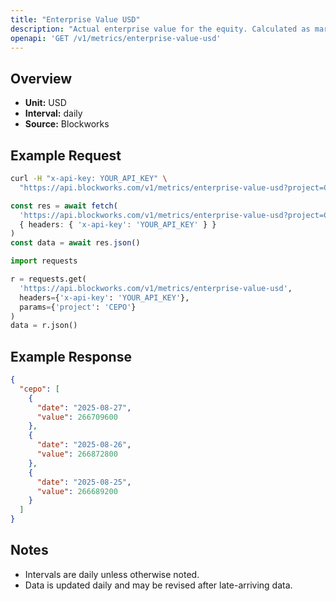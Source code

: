 ```yaml
---
title: "Enterprise Value USD"
description: "Actual enterprise value for the equity. Calculated as market cap - liabilities + assets"
openapi: 'GET /v1/metrics/enterprise-value-usd'
---
```


## Overview

- **Unit:** USD
- **Interval:** daily
- **Source:** Blockworks

## Example Request

<CodeGroup>

```bash cURL
curl -H "x-api-key: YOUR_API_KEY" \
  "https://api.blockworks.com/v1/metrics/enterprise-value-usd?project=CEPO"
```

```typescript TypeScript
const res = await fetch(
  'https://api.blockworks.com/v1/metrics/enterprise-value-usd?project=CEPO',
  { headers: { 'x-api-key': 'YOUR_API_KEY' } }
)
const data = await res.json()
```

```python Python
import requests

r = requests.get(
  'https://api.blockworks.com/v1/metrics/enterprise-value-usd',
  headers={'x-api-key': 'YOUR_API_KEY'},
  params={'project': 'CEPO'}
)
data = r.json()
```

</CodeGroup>

## Example Response

```json
{
  "cepo": [
    {
      "date": "2025-08-27",
      "value": 266709600
    },
    {
      "date": "2025-08-26",
      "value": 266872800
    },
    {
      "date": "2025-08-25",
      "value": 266689200
    }
  ]
}
```

## Notes
- Intervals are daily unless otherwise noted.
- Data is updated daily and may be revised after late-arriving data.
